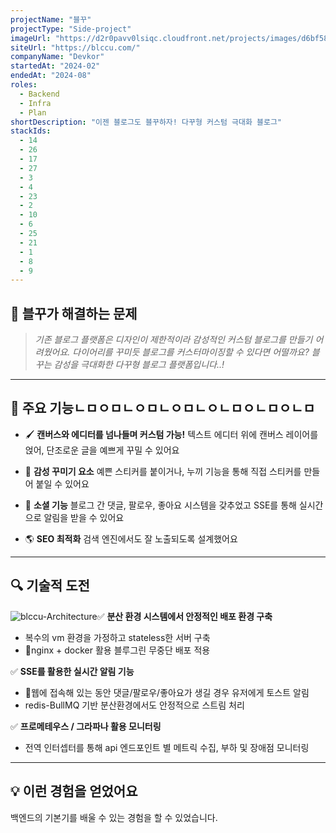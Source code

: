 ```yaml
---
projectName: "블꾸"
projectType: "Side-project"
imageUrl: "https://d2r0pavv0lsiqc.cloudfront.net/projects/images/d6bf5866-c9fe-4dc4-81c4-8d5e408e17d1.png"
siteUrl: "https://blccu.com/"
companyName: "Devkor"
startedAt: "2024-02"
endedAt: "2024-08"
roles:
  - Backend
  - Infra
  - Plan
shortDescription: "이젠 블로그도 블꾸하자! 다꾸형 커스텀 극대화 블로그"
stackIds:
  - 14
  - 26
  - 17
  - 27
  - 3
  - 4
  - 23
  - 2
  - 10
  - 6
  - 25
  - 21
  - 1
  - 8
  - 9
---
```


## **👀 블꾸가 해결하는 문제**

> _기존 블로그 플랫폼은 디자인이 제한적이라 감성적인 커스텀 블로그를 만들기 어려웠어요.
> 다이어리를 꾸미듯 블로그를 커스터마이징할 수 있다면 어떨까요?
> 블꾸는 감성을 극대화한 다꾸형 블로그 플랫폼입니다..!_

---

## **🚀 주요 기능ㄴㅁㅇㅁㄴㅇㅁㄴㅇㅁㄴㅇㄴㅁㅇㄴㅁㅇㄴㅁ**

- 🖌
  **캔버스와 에디터를 넘나들며 커스텀 가능!**
  텍스트 에디터 위에 캔버스 레이어를 얹어, 단조로운 글을 예쁘게 꾸밀 수 있어요

- 📸
  **감성 꾸미기 요소**
  예쁜 스티커를 붙이거나, 누끼 기능을 통해 직접 스티커를 만들어 붙일 수 있어요

- 💬
  **소셜 기능**
  블로그 간 댓글, 팔로우, 좋아요 시스템을 갖추었고 SSE를 통해 실시간으로 알림을 받을 수 있어요

- 🌎
  **SEO 최적화**
  검색 엔진에서도 잘 노출되도록 설계했어요

---

## **🔍 기술적 도전**

![blccu-Architecture](https://d2r0pavv0lsiqc.cloudfront.net/projects/images/8a71a90c-4780-4833-b92f-8188db808b69.png "Architecture")✅ **분산 환경 시스템에서 안정적인 배포 환경 구축**

- 복수의 vm 환경을 가정하고 stateless한 서버 구축
- nginx + docker 활용 블루그린 무중단 배포 적용

✅ **SSE를 활용한 실시간 알림 기능**

- 웹에 접속해 있는 동안 댓글/팔로우/좋아요가 생길 경우 유저에게 토스트 알림
- redis-BullMQ 기반 분산환경에서도 안정적으로 스트림 처리

✅ **프로메테우스 / 그라파나 활용 모니터링**

- 전역 인터셉터를 통해 api 엔드포인트 별 메트릭 수집, 부하 및 장애점 모니터링

---

## **💡 이런 경험을 얻었어요**

백엔드의 기본기를 배울 수 있는 경험을 할 수 있었습니다.
